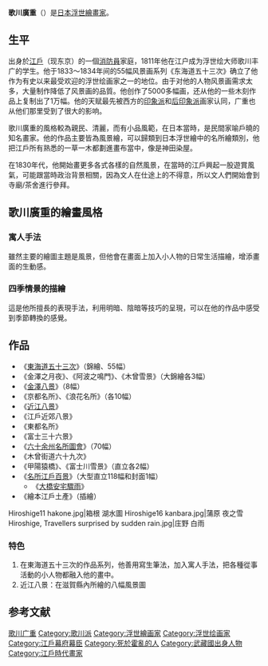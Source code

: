 {{expand|time=2008-8-3}} 
{{unreferenced|time=2008-8-3}}

{{Infobox artist
| name = 歌川广重| image = Memorial Portrait of Hiroshige, by Kunisada.jpg
| imagesize = 220px
| caption = 广重的[[死絵|死絵]]（[[歌川国貞|3代豊国]]筆、安政5年（1858年））
| birthdate = 1797年
| location = {{JPN}} [[江戸|江戸]]八代洲河岸
| deathdate = {{death date and age|1858|10|12|1797}}
| deathplace = {{JPN}} [[江戸|江戸]]
| nationality = {{JPN}}
| field = [[浮世绘|浮世绘]]
| training =
| movement =
| works = 《[[東海道五十三次_(浮世繪)|東海道五十三次]]》《[[六十余州名所図会|六十余州名所図会]]》《[[名所江戸百景|名所江戸百景]]》
| patrons =
| influenced by =[[歌川豊広|歌川豊広]]
| influenced =[[小林清親|小林清親]]、[[印象派|印象派]]
| awards =
}}
{{japanese||japanese=歌川廣重|kana=うたがわひろしげ|romaji=Utagawa Hiroshige}}
'''歌川廣重'''（{{bd|1797年||1858年|10月12日|catIdx=Utagawa Hiroshige}}）是[[日本|日本]][[浮世繪|浮世繪]][[畫家|畫家]]。

==生平==
出身於[[江戶|江戶]]（现东京）的一個[[消防員|消防員]]家庭，1811年他在江户成为浮世绘大师歌川丰广的学生。他于1833～1834年间的55幅风景画系列《东海道五十三次》确立了他作为有史以来最受欢迎的浮世绘画家之一的地位。由于对他的人物风景画需求太多，大量制作降低了风景画的品質。他创作了5000多幅画，还从他的一些木刻作品上复制出了1万幅。他的天赋最先被西方的[[印象派|印象派]]和[[后印象派|后印象派]]画家认同，广重也从他们那里受到了很大的影响。

歌川廣重的風格較為親民、清麗，而有小品風範，在日本當時，是民間家喻戶曉的知名畫家。他的作品主要皆為風景繪，可以歸類到日本浮世繪中的名所繪類別，他把江戶所有熟悉的一草一木都劃進畫布當中，像是神田染屋。

在1830年代，他開始畫更多各式各樣的自然風景，在當時的江戶興起一股遊賞風氣，可能跟當時政治背景相關，因為文人在仕途上的不得意，所以文人們開始會到寺廟/茶舍進行參拜。

== 歌川廣重的繪畫風格 ==
=== 寓人手法 ===
雖然主要的繪圖主題是風景，但他會在畫面上加入小人物的日常生活描繪，增添畫面的生動感。

=== 四季情景的描繪 ===
這是他所擅長的表現手法，利用明暗、陰暗等技巧的呈現，可以在他的作品中感受到季節轉換的感覺。

== 作品 ==
* 《[[東海道五十三次_(浮世繪)|東海道五十三次]]》（錦繪、55幅）
* 《金澤之月夜》、《阿波之鳴門》、《木曾雪景》（大錦繪各3幅）
* 《[[金澤八景|金澤八景]]》（8幅）
* 《京都名所》、《浪花名所》（各10幅）
* 《[[近江八景|近江八景]]》
* 《江戶近郊八景》
* 《東都名所》
* 《富士三十六景》
* 《[[六十余州名所圖會|六十余州名所圖會]]》（70幅）
* 《木曾街道六十九次》
* 《甲陽猿橋》、《富士川雪景》（直立各2幅）
* 《[[名所江戶百景|名所江戶百景]]》（大型直立118幅和封面1幅）
** 《[[大橋安宅驟雨|大橋安宅驟雨]]》
* 《繪本江戶土產》（插繪）
<gallery class="center" caption=東海道五十三次 mode="packed" heights="180px">

Hiroshige11 hakone.jpg|箱根 湖水圖
Hiroshige16 kanbara.jpg|蒲原 夜之雪
Hiroshige, Travellers surprised by sudden rain.jpg|庄野 白雨

</gallery>
=== 特色 ===
# 在東海道五十三次的作品系列，他善用寫生筆法，加入寓人手法，把各種從事活動的小人物都融入他的畫中。
# 近江八景：在滋賀縣內所繪的八幅風景圖

==参考文献==
{{reflist}}

{{Authority control}}
{{DEFAULTSORT:Utagawa Hiroshige}}
[[Category:歌川广重|]]
[[Category:歌川派|Category:歌川派]]
[[Category:浮世繪画家|Category:浮世繪画家]]
[[Category:浮世绘画家|Category:浮世绘画家]]
[[Category:江戶幕府幕臣|Category:江戶幕府幕臣]]
[[Category:死於霍亂的人|Category:死於霍亂的人]]
[[Category:武藏國出身人物|Category:武藏國出身人物]]
[[Category:江戶時代畫家|Category:江戶時代畫家]]